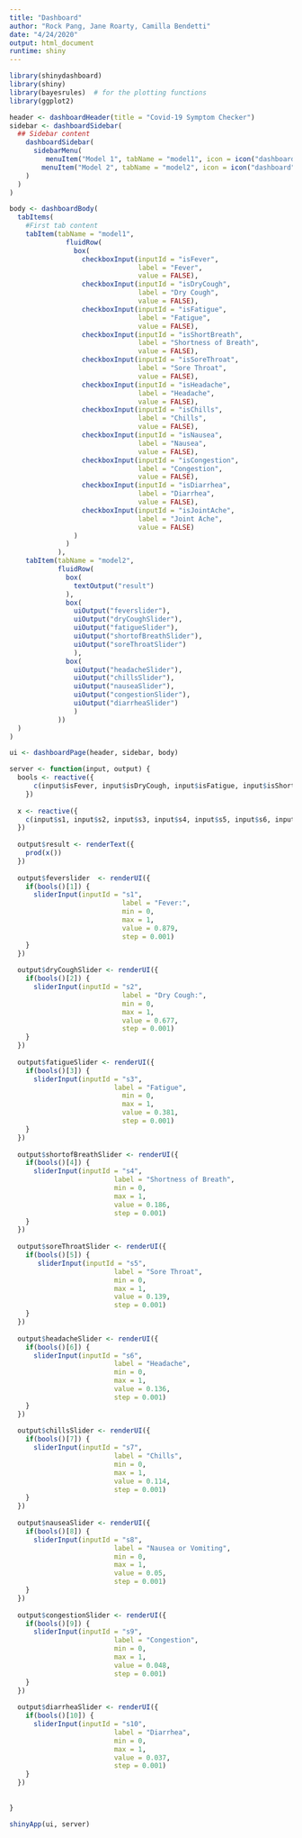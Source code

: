 ```yaml
---
title: "Dashboard"
author: "Rock Pang, Jane Roarty, Camilla Bendetti"
date: "4/24/2020"
output: html_document
runtime: shiny
---
```


```r
library(shinydashboard)
library(shiny)
library(bayesrules)  # for the plotting functions
library(ggplot2)
```

```r
header <- dashboardHeader(title = "Covid-19 Symptom Checker")
sidebar <- dashboardSidebar(
  ## Sidebar content
    dashboardSidebar(
      sidebarMenu(
         menuItem("Model 1", tabName = "model1", icon = icon("dashboard")),
        menuItem("Model 2", tabName = "model2", icon = icon("dashboard"))
    )
  )
)
```

```r
body <- dashboardBody(
  tabItems(
    #First tab content
    tabItem(tabName = "model1",
              fluidRow(
                box(
                  checkboxInput(inputId = "isFever", 
                                label = "Fever",
                                value = FALSE),
                  checkboxInput(inputId = "isDryCough", 
                                label = "Dry Cough",
                                value = FALSE),
                  checkboxInput(inputId = "isFatigue", 
                                label = "Fatigue",
                                value = FALSE),
                  checkboxInput(inputId = "isShortBreath", 
                                label = "Shortness of Breath",
                                value = FALSE),
                  checkboxInput(inputId = "isSoreThroat", 
                                label = "Sore Throat",
                                value = FALSE),
                  checkboxInput(inputId = "isHeadache", 
                                label = "Headache",
                                value = FALSE),
                  checkboxInput(inputId = "isChills", 
                                label = "Chills",
                                value = FALSE),
                  checkboxInput(inputId = "isNausea", 
                                label = "Nausea",
                                value = FALSE),
                  checkboxInput(inputId = "isCongestion", 
                                label = "Congestion",
                                value = FALSE),
                  checkboxInput(inputId = "isDiarrhea", 
                                label = "Diarrhea",
                                value = FALSE),
                  checkboxInput(inputId = "isJointAche", 
                                label = "Joint Ache",
                                value = FALSE)
                )
              )
            ),
    tabItem(tabName = "model2",
            fluidRow(
              box(
                textOutput("result")
              ), 
              box(
                uiOutput("feverslider"),
                uiOutput("dryCoughSlider"),
                uiOutput("fatigueSlider"),
                uiOutput("shortofBreathSlider"),
                uiOutput("soreThroatSlider")
                ),
              box(
                uiOutput("headacheSlider"),
                uiOutput("chillsSlider"),
                uiOutput("nauseaSlider"),
                uiOutput("congestionSlider"),
                uiOutput("diarrheaSlider")
                )
            ))
  )
)

ui <- dashboardPage(header, sidebar, body)
```

```r
server <- function(input, output) {
  bools <- reactive({
      c(input$isFever, input$isDryCough, input$isFatigue, input$isShortBreath, input$isSoreThroat, input$isHeadache, input$isChills, input$isNausea, input$isCongestion, input$isDiarrhea)
    })
  
  x <- reactive({
    c(input$s1, input$s2, input$s3, input$s4, input$s5, input$s6, input$s7, input$s8, input$s9, input$s10)
  })
  
  output$result <- renderText({
    prod(x())
  })
  
  output$feverslider  <- renderUI({
    if(bools()[1]) {
      sliderInput(inputId = "s1", 
                            label = "Fever:", 
                            min = 0, 
                            max = 1, 
                            value = 0.879, 
                            step = 0.001)
    }
  })
  
  output$dryCoughSlider <- renderUI({
    if(bools()[2]) {
      sliderInput(inputId = "s2", 
                            label = "Dry Cough:", 
                            min = 0, 
                            max = 1, 
                            value = 0.677, 
                            step = 0.001)
    }
  })
  
  output$fatigueSlider <- renderUI({
    if(bools()[3]) {
      sliderInput(inputId = "s3", 
                          label = "Fatigue", 
                            min = 0, 
                            max = 1, 
                            value = 0.381, 
                            step = 0.001)
    }
  })
  
  output$shortofBreathSlider <- renderUI({
    if(bools()[4]) {
      sliderInput(inputId = "s4", 
                          label = "Shortness of Breath", 
                          min = 0, 
                          max = 1, 
                          value = 0.186, 
                          step = 0.001)
    }
  })
  
  output$soreThroatSlider <- renderUI({
    if(bools()[5]) {
       sliderInput(inputId = "s5", 
                          label = "Sore Throat", 
                          min = 0, 
                          max = 1, 
                          value = 0.139, 
                          step = 0.001)
    }
  })
  
  output$headacheSlider <- renderUI({
    if(bools()[6]) {
      sliderInput(inputId = "s6", 
                          label = "Headache", 
                          min = 0, 
                          max = 1, 
                          value = 0.136, 
                          step = 0.001)
    }
  })
  
  output$chillsSlider <- renderUI({
    if(bools()[7]) {
      sliderInput(inputId = "s7", 
                          label = "Chills", 
                          min = 0, 
                          max = 1, 
                          value = 0.114, 
                          step = 0.001)
    }
  })
  
  output$nauseaSlider <- renderUI({
    if(bools()[8]) {
      sliderInput(inputId = "s8", 
                          label = "Nausea or Vomiting", 
                          min = 0, 
                          max = 1, 
                          value = 0.05, 
                          step = 0.001)
    }
  })
  
  output$congestionSlider <- renderUI({
    if(bools()[9]) {
      sliderInput(inputId = "s9", 
                          label = "Congestion", 
                          min = 0, 
                          max = 1, 
                          value = 0.048, 
                          step = 0.001)
    }
  })
  
  output$diarrheaSlider <- renderUI({
    if(bools()[10]) {
      sliderInput(inputId = "s10", 
                          label = "Diarrhea", 
                          min = 0, 
                          max = 1, 
                          value = 0.037, 
                          step = 0.001)
    }
  })
  
  
}
```


```r
shinyApp(ui, server)
```
